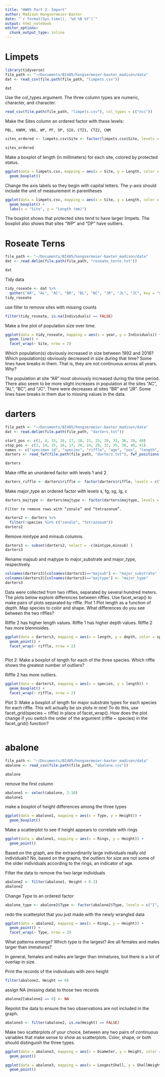 ```yaml
---
title: "HW05 Part 2: Import"
author: Madison Hongsermeier-Baxter
date: "`r format(Sys.time(), '%d %B %Y')`"
output: html_notebook
editor_options: 
  chunk_output_type: inline
---
```


# Limpets

```r
library(tidyverse)
file_path <- "~/Documents/BI485/hongsermeier-baxter_madison/data"
dat <- read_csv(file.path(file_path, "limpets.csv"))
```

```r
dat 
```

Use the col_types argument. The three column types are numeric, character, and character.
```r
read_csv(file.path(file_path, "limpets.csv"), col_types = c("ncc"))
```

Make the Sites column an ordered factor with these levels:

    PBL, KNRM, VBG, WP, PF, DP, SIO, CTZ1, CTZ2, CNM
```r
sites_ordered <- limpets.csv$Site <- factor(limpets.csv$Site, levels = c("PBL", "KNRM", "VBG", "WP", "PF", "DP", "SIO", "CTZ1", "CTZ2", "CNM"), ordered = TRUE)
```

```r
sites_ordered
```

Make a boxplot of length (in millimeters) for each site, colored by protected status.
```r
ggplot(data = limpets.csv, mapping = aes(x = Site, y = Length, color = Protected)) + 
  geom_boxplot()
```

Change the axis labels so they begin with capital letters. The y-axis should include the unit of measurement in parentheses
```r
ggplot(data = limpets.csv, mapping = aes(x = Site, y = Length, color = Protected)) + 
  geom_boxplot() +
  labs(x = "Site", y = "Length (mm)")
```

The boxplot shows that protected sites tend to have larger limpets. The boxplot also shows that sites "WP" and "DP" have outliers. 

# Roseate Terns

```r
file_path <- "~/Documents/BI485/hongsermeier-baxter_madison/data"
dat <- read.delim(file.path(file_path, "roseate_terns.txt"))
```


```r
dat
```

Tidy data
```r
tidy_roseate <- dat %>% 
  gather("AR", "AL", "AC", "BR", "BL", "BC", "JR", "JL", "JC", key = "Site", value = "Individuals")
tidy_roseate
```

 use filter to remove sites with missing counts
```r
filter(tidy_roseate, is.na(Individuals) == FALSE)
```

Make a line plot of population size over time.
```r
ggplot(data = tidy_roseate, mapping = aes(x = year, y = Individuals)) + 
  geom_line() +
  facet_wrap(~ Site, nrow = 2)
```

Which population(s) obviously increased in size between 1992 and 2016? Which population(s) obviously decreased in size during that time? Some lines have breaks in them. That is, they are not continuous across all years. Why?

The population at site "AR" most obviously increased during the time period. There also seem to be more slight increases in population at the sites "AC", "AL", "BC", and "JC". There were decreases at sites "BR" and "JR". Some lines have breaks in them due to missing values in the data.

# darters 

```r
file_path <- "~/Documents/BI485/hongsermeier-baxter_madison/data"
dat <- read.delim(file.path(file_path, "darters.txt"))
```

```r
start_pos <- c(1, 4, 15, 16, 17, 18, 21, 25, 29, 33, 36, 39, 40)
stop_pos <- c(3, 14, 15, 16, 17, 20, 24, 28, 32, 35, 38, 40, 41)
names <- c("specimen id", "species", "riffle", "age", "sex", "length", "depth", "velocity", "temperature", "majsub", "minsub", "majtype", "mintype")
darters <- read_fwf(file.path(file_path, "darters.txt"), fwf_positions(start_pos, stop_pos, col_names = names), skip = 15)
```

```r
darters
```

 Make riffle an unordered factor with levels 1 and 2.
```r
darters_riffle <- darters$riffle <- factor(darters$riffle, levels = c("1", "2"), ordered = FALSE)
```

Make major_type an ordered factor with levels s, fg, sg, lg, c
```r
darters_majtype <- darters$majtype <- factor(darters$majtype, levels = c("s", "fg", "sg", "lg", "c"), ordered = TRUE)
```

    Filter to remove rows with “zonale” and “tetrazonum”.
```r
darters2 <- darters %>%
  filter(!species %in% c("zonale", "tetrazonum"))
darters2
```

Remove mintype and minsub columns.
```r
darters3 <- subset(darters2, select = -c(mintype,minsub) )
darters3
```

Rename majsub and majtype to major_substrate and major_type, respectively.
```r
colnames(darters3)[colnames(darters3)=="majsub"] <- "major_substrate"
colnames(darters3)[colnames(darters3)=="majtype"] <- "major_type"
darters3
```

Data were collected from two riffles, separated by several hundred meters. The plots below explore differences between riffles. Use facet_wrap() to make pairs of plots separated by riffle.
Plot 1 Plot length as a function of depth. Map species to color and shape. What differences do you see between the two riffles?

Riffle 2 has higher length values. Riffle 1 has higher depth values. Riffle 2 has more blennioides.
```r
ggplot(data = darters3, mapping = aes(x = length, y = depth, color = species, shape = species)) + 
  geom_point() +
  facet_wrap(~ riffle, nrow = 2)
  
```


Plot 2: Make a boxplot of length for each of the three species. Which riffle shows the greatest number of outliers?

Riffle 2 has more outliers.
```r
ggplot(data = darters3, mapping = aes(x = species, y = length)) + 
  geom_boxplot() +
  facet_wrap(~ riffle, nrow = 2)
```

Plot 3: Make a boxplot of length for major substrate types for each species for each riffle. This will actually be six plots in one! To do this, use facet_grid(species ~ riffle) in place of facet_wrap(). How does the plot change if you switch the order of the argument (riffle ~ species) in the facet_grid() function?

```r

```

# abalone 

```r
file_path <- "~/Documents/BI485/hongsermeier-baxter_madison/data"
abalone <- read_csv(file.path(file_path, "abalone.csv"))
```

```r
abalone
```

remove the first column
```r
abalone1 <- select(abalone, 2:10)
abalone1
```

make a boxplot of height differences among the three types
```r
ggplot(data = abalone1, mapping = aes(x = Type, y = Height)) + 
  geom_boxplot() 
```

Make a scatterplot to see if height appears to correlate with rings
```r
ggplot(data = abalone1, mapping = aes(x = Rings, y = Height)) + 
  geom_point() 
```

Based on the graph, are the extraordinarily large individuals really old individuals?
No, based on the graphs, the outliers for size are not some of the older individuals according to the rings, an indicator of age.

Filter the data to remove the two large individuals
```r
abalone2 <- filter(abalone1, Height < 0.3)
abalone2
```

Change Type to an ordered factor
```r
abalone_type <- abalone2$Type <- factor(abalone2$Type, levels = c("I", "F", "M"), ordered = TRUE)

```

redo the scatterplot that you just made with the newly wrangled data
```r
ggplot(data = abalone2, mapping = aes(x = Rings, y = Height)) + 
  geom_point() +
  facet_wrap(~ Type, nrow = 2)
```

What patterns emerge? Which type is the largest? Are all females and males larger than immatures?

In general, females and males are larger than immatures, but there is a lot of overlap in size. 

Print the records of the individuals with zero height
```r
filter(abalone2, Height == 0)
```

assign NA (missing data) to those two records
```r
abalone2[abalone2 == 0] <- NA
```

Repolot the data to ensure the two observations are not included in the graph.
```r
abalone3 <- filter(abalone2, is.na(Height) == FALSE)
```

Make two scatterplots of your choice, between any two pairs of continuous variables that make sense to show as scatterplots. Color, shape, or both should distinguish the three types.

```r
ggplot(data = abalone3, mapping = aes(x = Diameter, y = Height, color = Type)) + 
  geom_point()
```

```r
ggplot(data = abalone3, mapping = aes(x = LongestShell, y = ShellWeight, color = Type)) + 
  geom_point()
```

